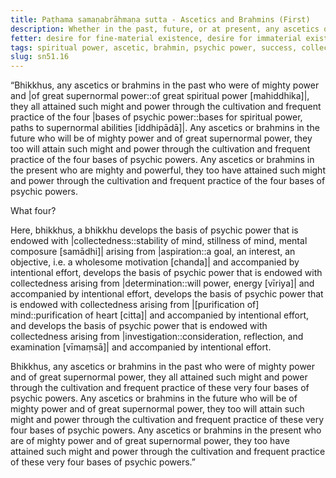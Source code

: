 ```yaml
---
title: Paṭhama samaṇabrāhmaṇa sutta - Ascetics and Brahmins (First)
description: Whether in the past, future, or at present, any ascetics or brahmins who are mighty and powerful have attained such might and power through the development and frequent practice of the four bases of psychic powers.
fetter: desire for fine-material existence, desire for immaterial existence, conceit, restlessness, ignorance
tags: spiritual power, ascetic, brahmin, psychic power, success, collectedness, aspiration, persistence, energy, mind, investigation, reflection, close examination, sn, sn45-56, sn51
slug: sn51.16
---
```


“Bhikkhus, any ascetics or brahmins in the past who were of mighty power and |of great supernormal power::of great spiritual power [mahiddhika]|, they all attained such might and power through the cultivation and frequent practice of the four |bases of psychic power::bases for spiritual power, paths to supernormal abilities [iddhipādā]|. Any ascetics or brahmins in the future who will be of mighty power and of great supernormal power, they too will attain such might and power through the cultivation and frequent practice of the four bases of psychic powers. Any ascetics or brahmins in the present who are mighty and powerful, they too have attained such might and power through the cultivation and frequent practice of the four bases of psychic powers.

What four?

Here, bhikkhus, a bhikkhu develops the basis of psychic power that is endowed with |collectedness::stability of mind, stillness of mind, mental composure [samādhi]| arising from |aspiration::a goal, an interest, an objective, i.e. a wholesome motivation [chanda]| and accompanied by intentional effort, develops the basis of psychic power that is endowed with collectedness arising from |determination::will power, energy [vīriya]| and accompanied by intentional effort, develops the basis of psychic power that is endowed with collectedness arising from |[purification of] mind::purification of heart [citta]| and accompanied by intentional effort, and develops the basis of psychic power that is endowed with collectedness arising from |investigation::consideration, reflection, and examination [vīmaṃsā]| and accompanied by intentional effort.

Bhikkhus, any ascetics or brahmins in the past who were of mighty power and of great supernormal power, they all attained such might and power through the cultivation and frequent practice of these very four bases of psychic powers. Any ascetics or brahmins in the future who will be of mighty power and of great supernormal power, they too will attain such might and power through the cultivation and frequent practice of these very four bases of psychic powers. Any ascetics or brahmins in the present who are of mighty power and of great supernormal power, they too have attained such might and power through the cultivation and frequent practice of these very four bases of psychic powers.”